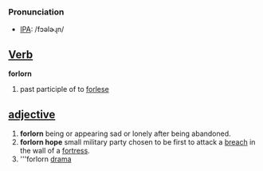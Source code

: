 ===Pronunciation===
*[[IPA]]: /fɔəlɚɻn/
== [[Verb]] ==
'''forlorn'''
# past participle of to [[forlese]]
== [[adjective]] ==
#'''forlorn''' being or appearing sad or lonely after being abandoned.
#'''forlorn hope''' small military party chosen to be first to attack a [[breach]] in the wall of a [[fortress]].
#'''forlorn   [[drama]]